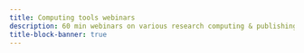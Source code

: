 ```yaml
---
title: Computing tools webinars
description: 60 min webinars on various research computing & publishing tools
title-block-banner: true
---
```


